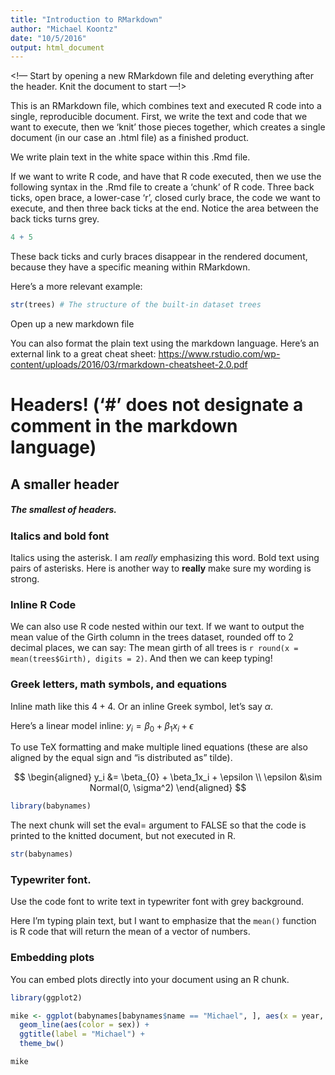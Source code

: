 ```yaml
---
title: "Introduction to RMarkdown"
author: "Michael Koontz"
date: "10/5/2016"
output: html_document
---
```


<!--- Start by opening a new RMarkdown file and deleting everything after the header. Knit the document to start ---!>

This is an RMarkdown file, which combines text and executed R code into a single, reproducible document. First, we write the text and code that we want to execute, then we 'knit' those pieces together, which creates a single document (in our case an .html file) as a finished product.

We write plain text in the white space within this .Rmd file.

If we want to write R code, and have that R code executed, then we use the following syntax in the .Rmd file to create a 'chunk' of R code. Three back ticks, open brace, a lower-case 'r', closed curly brace, the code we want to execute, and then three back ticks at the end. Notice the area between the back ticks turns grey.

```r
4 + 5
```

These back ticks and curly braces disappear in the rendered document, because they have a specific meaning within RMarkdown.

Here's a more relevant example:

```r
str(trees) # The structure of the built-in dataset trees
```

<!--- Exercise --->
Open up a new markdown file


You can also format the plain text using the markdown language. Here's an external link to a great cheat sheet: <https://www.rstudio.com/wp-content/uploads/2016/03/rmarkdown-cheatsheet-2.0.pdf>

# Headers! ('#' does not designate a comment in the markdown language)

<!---  this is a comment in RMarkdown, with a start AND an end component ---> 


## A smaller header
##### The smallest of headers.

### Italics and bold font
Italics using the asterisk. I am *really* emphasizing this word. Bold text using pairs of asterisks. Here is another way to **really** make sure my wording is strong.

### Inline R Code
We can also use R code nested within our text. If we want to output the mean value of the Girth column in the trees dataset, rounded off to 2 decimal places, we can say: The mean girth of all trees is `r round(x = mean(trees$Girth), digits = 2)`. And then we can keep typing!

### Greek letters, math symbols, and equations

Inline math like this $4+4$. Or an inline Greek symbol, let's say $\alpha$.

Here's a linear model inline: $y_i = \beta_0 + \beta_1x_i + \epsilon$

To use TeX formatting and make multiple lined equations (these are also aligned by the equal sign and "is distributed as" tilde).

$$
\begin{aligned}
y_i &= \beta_{0} + \beta_1x_i + \epsilon \\
\epsilon &\sim Normal(0, \sigma^2)
\end{aligned}
$$

```r
library(babynames)
```

The next chunk will set the eval= argument to FALSE so that the code is printed to the knitted document, but not executed in R.

```r
str(babynames)
```

### Typewriter font.

Use the code font to write text in typewriter font with grey background.

Here I'm typing plain text, but I want to emphasize that the `mean()` function is R code that will return the mean of a vector of numbers.

### Embedding plots

You can embed plots directly into your document using an R chunk.

```r
library(ggplot2)

mike <- ggplot(babynames[babynames$name == "Michael", ], aes(x = year, y = prop)) +
  geom_line(aes(color = sex)) +
  ggtitle(label = "Michael") +
  theme_bw()

mike
```
